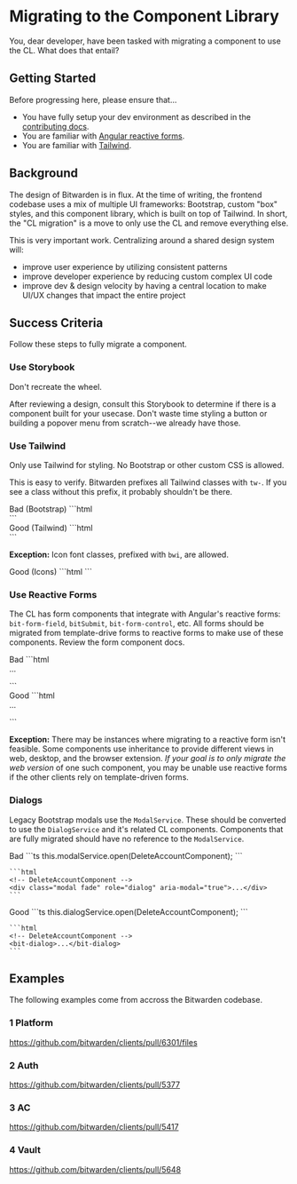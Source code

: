 
<Meta title="Documentation/Migration" />

# Migrating to the Component Library

You, dear developer, have been tasked with migrating a component to use the CL. What does that
entail?

## Getting Started

Before progressing here, please ensure that...

- You have fully setup your dev environment as described in the
  [contributing docs](https://contributing.bitwarden.com/).
- You are familiar with [Angular reactive forms](https://angular.io/guide/reactive-forms).
- You are familiar with [Tailwind](https://tailwindcss.com/docs/utility-first).

## Background

The design of Bitwarden is in flux. At the time of writing, the frontend codebase uses a mix of
multiple UI frameworks: Bootstrap, custom "box" styles, and this component library, which is built
on top of Tailwind. In short, the "CL migration" is a move to only use the CL and remove everything
else.

This is very important work. Centralizing around a shared design system will:

- improve user experience by utilizing consistent patterns
- improve developer experience by reducing custom complex UI code
- improve dev & design velocity by having a central location to make UI/UX changes that impact the
  entire project

## Success Criteria

Follow these steps to fully migrate a component.

### Use Storybook

Don't recreate the wheel.

After reviewing a design, consult this Storybook to determine if there is a component built for your
usecase. Don't waste time styling a button or building a popover menu from scratch--we already have
those.

### Use Tailwind

Only use Tailwind for styling. No Bootstrap or other custom CSS is allowed.

This is easy to verify. Bitwarden prefixes all Tailwind classes with `tw-`. If you see a class
without this prefix, it probably shouldn't be there.

<div class="tw-bg-danger-500/10 tw-p-4">
  <span class="tw-font-bold tw-text-danger">Bad (Bootstrap)</span>
  ```html
  <div class="mb-2"></div>
  ```
</div>

<div class="tw-bg-success-500/10 tw-p-4">
  <span class="tw-font-bold tw-text-success">Good (Tailwind)</span>
  ```html
  <div class="tw-mb-2"></div>
  ```
</div>

**Exception:** Icon font classes, prefixed with `bwi`, are allowed.

<div class="tw-bg-success-500/10 tw-p-4">
  <span class="tw-font-bold tw-text-success">Good (Icons)</span>
  ```html
  <i class="bwi bwi-spinner bwi-lg bwi-spin" aria-hidden="true"></i>
  ```
</div>

### Use Reactive Forms

The CL has form components that integrate with Angular's reactive forms: `bit-form-field`,
`bitSubmit`, `bit-form-control`, etc. All forms should be migrated from template-drive forms to
reactive forms to make use of these components. Review the form component docs.

<div class="tw-bg-danger-500/10 tw-p-4">
    <span class="tw-text-danger tw-font-bold">Bad</span>
    ```html
    <form #form (ngSubmit)="submit()">
        ...
    </form>
    ```
</div>

<div class="tw-bg-success-500/10 tw-p-4">
    <span class="tw-text-success tw-font-bold">Good</span>
    ```html
    <form [formGroup]="formGroup" [bitSubmit]="submit">
        ...
    </form>
    ```
</div>

**Exception:** There may be instances where migrating to a reactive form isn't feasible. Some
components use inheritance to provide different views in web, desktop, and the browser extension.
_If your goal is to only migrate the web version_ of one such component, you may be unable use
reactive forms if the other clients rely on template-driven forms.

### Dialogs

Legacy Bootstrap modals use the `ModalService`. These should be converted to use the `DialogService`
and it's related CL components. Components that are fully migrated should have no reference to the
`ModalService`.

<div class="tw-bg-danger-500/10 tw-p-4">
    <span class="tw-text-danger tw-font-bold">Bad</span>
    ```ts
    this.modalService.open(DeleteAccountComponent);
    ```

    ```html
    <!-- DeleteAccountComponent -->
    <div class="modal fade" role="dialog" aria-modal="true">...</div>
    ```

</div>

<div class="tw-bg-success-500/10 tw-p-4">
    <span class="tw-text-success tw-font-bold">Good</span>
    ```ts
    this.dialogService.open(DeleteAccountComponent);
    ```

    ```html
    <!-- DeleteAccountComponent -->
    <bit-dialog>...</bit-dialog>
    ```

</div>

## Examples

The following examples come from accross the Bitwarden codebase.

### 1 Platform

https://github.com/bitwarden/clients/pull/6301/files

### 2 Auth

https://github.com/bitwarden/clients/pull/5377

### 3 AC

https://github.com/bitwarden/clients/pull/5417

### 4 Vault

https://github.com/bitwarden/clients/pull/5648

